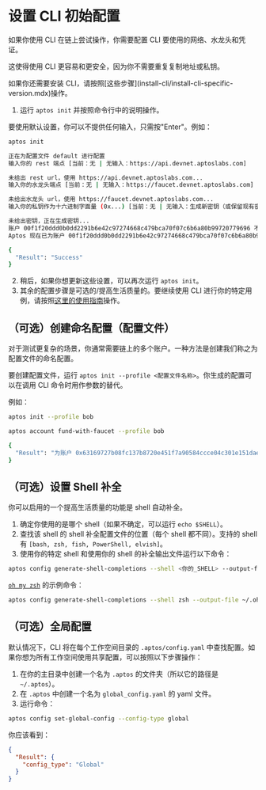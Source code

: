 
# 设置 CLI 初始配置

如果你使用 CLI 在链上尝试操作，你需要配置 CLI 要使用的网络、水龙头和凭证。

这使得使用 CLI 更容易和更安全，因为你不需要重复复制地址或私钥。

<Callout type="warning">
如果你还需要安装 CLI，请按照[这些步骤](install-cli/install-cli-specific-version.mdx)操作。
</Callout>

1. 运行 `aptos init` 并按照命令行中的说明操作。
  <Callout type="info" emoji="ℹ️">
  要使用默认设置，你可以不提供任何输入，只需按"Enter"。例如：
  </Callout>

  ```bash filename="Terminal"
  aptos init
  ```

  ```bash filename="输出"
  正在为配置文件 default 进行配置
  输入你的 rest 端点 [当前：无 | 无输入：https://api.devnet.aptoslabs.com]

  未给出 rest url，使用 https://api.devnet.aptoslabs.com...
  输入你的水龙头端点 [当前：无 | 无输入：https://faucet.devnet.aptoslabs.com]

  未给出水龙头 url，使用 https://faucet.devnet.aptoslabs.com...
  输入你的私钥作为十六进制字面量 (0x...) [当前：无 | 无输入：生成新密钥（或保留现有密钥）]

  未给出密钥，正在生成密钥...
  账户 00f1f20ddd0b0dd2291b6e42c97274668c479bca70f07c6b6a80b99720779696 不存在，正在创建并为其提供 10000 个代币
  Aptos 现在已为账户 00f1f20ddd0b0dd2291b6e42c97274668c479bca70f07c6b6a80b99720779696 设置完成！运行 `aptos help` 获取有关命令的更多信息

  {
    "Result": "Success"
  }
  ```

2. 稍后，如果你想更新这些设置，可以再次运行 `aptos init`。
3. 其余的配置步骤是可选的/提高生活质量的。要继续使用 CLI 进行你的特定用例，请按照[这里的使用指南](../cli.mdx#%EF%B8%8F-using-the-aptos-cli)操作。

## （可选）创建命名配置（配置文件）

对于测试更复杂的场景，你通常需要链上的多个账户。一种方法是创建我们称之为配置文件的命名配置。

要创建配置文件，运行 `aptos init --profile <配置文件名称>`。你生成的配置可以在调用 CLI 命令时用作参数的替代。

例如：

```bash filename="Terminal"
aptos init --profile bob
```
```bash filename="Terminal"
aptos account fund-with-faucet --profile bob
```
```bash filename="输出"
{
  "Result": "为账户 0x63169727b08fc137b8720e451f7a90584ccce04c301e151daeadc7b8191fdfad 添加了 100000000 Octas"
}
```

## （可选）设置 Shell 补全

你可以启用的一个提高生活质量的功能是 shell 自动补全。

1. 确定你使用的是哪个 shell（如果不确定，可以运行 `echo $SHELL`）。
2. 查找该 shell 的 shell 补全配置文件的位置（每个 shell 都不同）。支持的 shell 有 `[bash, zsh, fish, PowerShell, elvish]`。
3. 使用你的特定 shell 和使用你的 shell 的补全输出文件运行以下命令：

```bash filename="Terminal"
aptos config generate-shell-completions --shell <你的_SHELL> --output-file <你的_SHELL_的输出目标>
```

[`oh my zsh`](https://ohmyz.sh/) 的示例命令：

```bash filename="Terminal"
aptos config generate-shell-completions --shell zsh --output-file ~/.oh-my-zsh/completions/_aptos
```

## （可选）全局配置

默认情况下，CLI 将在每个工作空间目录的 `.aptos/config.yaml` 中查找配置。如果你想为所有工作空间使用共享配置，可以按照以下步骤操作：

1. 在你的主目录中创建一个名为 `.aptos` 的文件夹（所以它的路径是 `~/.aptos`）。
2. 在 `.aptos` 中创建一个名为 `global_config.yaml` 的 yaml 文件。
3. 运行命令：

```bash filename="Terminal"
aptos config set-global-config --config-type global
```

你应该看到：

```json
{
  "Result": {
    "config_type": "Global"
  }
}
``` 